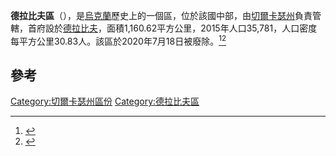 '''德拉比夫區'''（{{lang-uk|Драбівський район}}），是[[烏克蘭|烏克蘭]]歷史上的一個區，位於該國中部，由[[切爾卡瑟州|切爾卡瑟州]]負責管轄，首府設於[[德拉比夫|德拉比夫]]，面積1,160.62平方公里，2015年人口35,781，人口密度每平方公里30.83人。該區於2020年7月18日被廢除。<ref>{{Cite news|title=Про утворення та ліквідацію районів. Постанова Верховної Ради України № 807-ІХ.|url=http://www.golos.com.ua/article/333466|access-date=2020-10-03|date=2020-07-18|website=Голос України|language=uk|archive-date=2021-07-09|archive-url=https://web.archive.org/web/20210709121303/http://www.golos.com.ua/article/333466}}</ref><ref>{{cite web |title=Нові райони: карти + склад |url=https://www.minregion.gov.ua/press/news/novi-rajony-karty-sklad/ |publisher=Міністерство розвитку громад та територій України |language=uk |access-date=2022-05-08 |archive-date=2021-03-02 |archive-url=https://web.archive.org/web/20210302224321/https://www.minregion.gov.ua/press/news/novi-rajony-karty-sklad/ }}</ref>
==參考==
{{reflist}}
[[Category:切爾卡瑟州區份|Category:切爾卡瑟州區份]]
[[Category:德拉比夫區|Category:德拉比夫區]]


{{Cherkasy-geo-stub}}